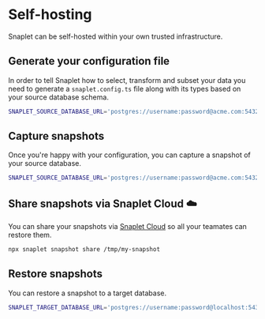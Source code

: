 # Self-hosting

Snaplet can be self-hosted within your own trusted infrastructure.

## Generate your configuration file

In order to tell Snaplet how to select, transform and subset your data you need to generate a `snaplet.config.ts` file along with its types based on your source database schema.

```bash >_&nbsp;terminal
SNAPLET_SOURCE_DATABASE_URL='postgres://username:password@acme.com:5432/production_database' npx snaplet config generate --type typedefs --type transform
```

## Capture snapshots

Once you're happy with your configuration, you can capture a snapshot of your source database.

```bash >_&nbsp;terminal
SNAPLET_SOURCE_DATABASE_URL='postgres://username:password@acme.com:5432/production_database' npx snaplet snapshot capture /tmp/my-snapshot
```

## Share snapshots via Snaplet Cloud ☁️

You can share your snapshots via [Snaplet Cloud](/snapshot/getting-started/quick-start#sign-up-for-snaplet) so all your teamates can restore them.

```bash >_&nbsp;terminal
npx snaplet snapshot share /tmp/my-snapshot
```

## Restore snapshots

You can restore a snapshot to a target database.

```bash >_&nbsp;terminal
SNAPLET_TARGET_DATABASE_URL='postgres://username:password@localhost:5432/development_database' npx snaplet snapshot restore /tmp/my-snapshot
```